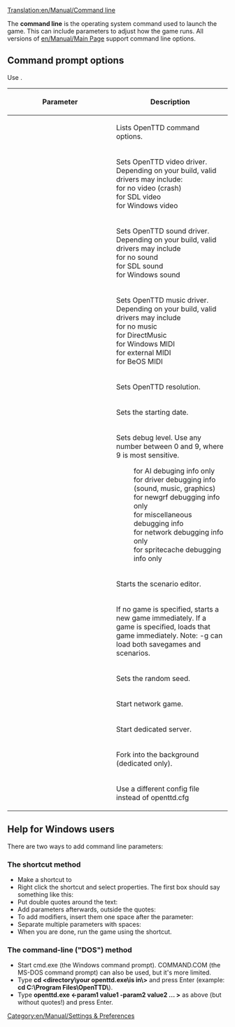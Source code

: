 [[Translation:en/Manual/Command line]]

The '''command line''' is the operating system command used to launch the game.  This can include parameters to adjust how the game runs.  All versions of [[en/Manual/Main Page]] support command line options.

== Command prompt options ==
Use {{en/C|openttd [parameter(s)]|}}.

{| border=1 width=100%
!width="225"|Parameter
!Description
|-
|{{en/C|-h|}}|| Lists OpenTTD command options.
|-
|{{en/C|-v <driver>|}}|| Sets OpenTTD video driver. Depending on your build, valid drivers may include:<br />
{{en/C|null|}} for no video (crash)<br />
{{en/C|sdl|}} for SDL video<br />
{{en/C|win32|}} for Windows video
|-
|{{en/C|-s <driver>|}}|| Sets OpenTTD sound driver. Depending on your build, valid drivers may include<br />
{{en/C|null|}} for no sound<br />
{{en/C|sdl|}} for SDL sound<br />
{{en/C|win32|}} for Windows sound
|-
|{{en/C|-m <driver>|}}|| Sets OpenTTD music driver. Depending on your build, valid drivers may include<br />
{{en/C|null|}} for no music<br />
{{en/C|dmusic|}} for DirectMusic<br />
{{en/C|win32|}} for Windows MIDI<br />
{{en/C|extmidi|}} for external MIDI<br />
{{en/C|bemidi|}} for BeOS MIDI
|-
|{{en/C|-r <xres>x<yres>|}}|| Sets OpenTTD resolution.
|-
|{{en/C|-t <year>|}}|| Sets the starting date.
|-
|{{en/C|-d <level>|}}  
:{{en/C|1=-d ai=<level>|2=}}
:{{en/C|1=-d driver=<level>|2=}}
:{{en/C|1=-d grf=<level>|2=}}
:{{en/C|1=-d misc=<level>|2=}}
:{{en/C|1=-d net=<level>|2=}}
:{{en/C|1=-d spritecache=<level>|2=}}
|Sets debug level. Use any number between 0 and 9, where 9 is most sensitive.
:for AI debuging info only
:for driver debugging info (sound, music, graphics)
:for newgrf debugging info only
:for miscellaneous debugging info
:for network debugging info only
:for spritecache debugging info only
|-
|{{en/C|-e|}}|| Starts the scenario editor.
|-
|{{en/C|-g [game]|}}|| If no game is specified, starts a new game immediately. If a game is specified, loads that game immediately. Note: -g can load both savegames and scenarios.
|-
|{{en/C|-G <seed>|}}|| Sets the random seed.
|-
|{{en/C|-n [ip:port#player]|}}|| Start network game.
|-
|{{en/C|-D|}}|| Start dedicated server.
|-
|{{en/C|-f|}}|| Fork into the background (dedicated only).
|-
|{{en/C|-c <file>|}}|| Use a different config file instead of openttd.cfg
|}

==Help for Windows users==
There are two ways to add command line parameters:

===The shortcut method===
*Make a shortcut to {{en/C|openttd.exe|}}
*Right click the shortcut and select properties. The first box should say something like this: {{en/C|C:\Games\openttd.exe|}}
*Put double quotes around the text: {{en/C|"C:\Games\openttd.exe"|}}
*Add parameters afterwards, outside the quotes: {{en/C|"C:\Games\openttd.exe" -m|}}
*To add modifiers, insert them one space after the parameter: {{en/C|"C:\Games\openttd.exe" -n 127.12.13.1|}}
*Separate multiple parameters with spaces: {{en/C|"C:\Games\Openttd.exe" -m -s null|}}
*When you are done, run the game using the shortcut.

===The command-line ("DOS") method===
*Start cmd.exe (the Windows command prompt). COMMAND.COM (the MS-DOS command prompt) can also be used, but it's more limited.
*Type '''cd <directory\your openttd.exe\is in\>''' and press Enter (example: '''cd C:\Program Files\OpenTTD\''').
*Type '''openttd.exe <-param1 value1 -param2 value2 ... >''' as above (but without quotes!) and press Enter.

[[Category:en/Manual/Settings & Preferences]]